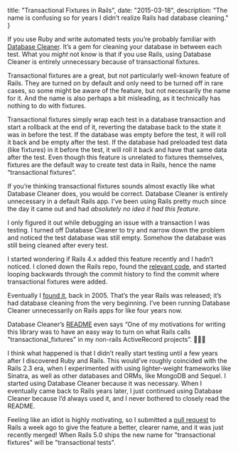   title: "Transactional Fixtures in Rails",
  date: "2015-03-18",
  description: "The name is confusing so for years I didn’t realize Rails had database cleaning."
}

If you use Ruby and write automated tests you’re probably familiar with [Database Cleaner][database cleaner]. It’s a gem for cleaning your database in between each test. What you _might_ not know is that if you use Rails, using Database Cleaner is entirely unnecessary because of transactional fixtures.

Transactional fixtures are a great, but not particularly well-known feature of Rails. They are turned on by default and only need to be turned off in rare cases, so some might be aware of the feature, but not necessarily the name for it. And the name is also perhaps a bit misleading, as it technically has nothing to do with fixtures.

Transactional fixtures simply wrap each test in a database transaction and start a rollback at the end of it, reverting the database back to the state it was in before the test. If the database was empty before the test, it will roll it back and be empty after the test. If the database had preloaded test data (like fixtures) in it before the test, it will roll it back and have that same data after the test. Even though this feature is unrelated to fixtures themselves, fixtures are the default way to create test data in Rails, hence the name “transactional fixtures”.

If you’re thinking transactional fixtures sounds almost exactly like what Database Cleaner does, you would be correct. Database Cleaner is entirely unnecessary in a default Rails app. I’ve been using Rails pretty much since the day it came out and had _absolutely no idea it had this feature_.

I only figured it out while debugging an issue with a transaction I was testing. I turned off Database Cleaner to try and narrow down the problem and noticed the test database was still empty. Somehow the database was still being cleaned after every test.

I started wondering if Rails 4.x added this feature recently and I hadn’t noticed. I cloned down the Rails repo, found the [relevant code][fixtures class], and started looping backwards through the commit history to find the commit where transactional fixtures were added.

Eventually I [found it][transactional fixtures commit], back in 2005. That’s the year Rails was released; it’s had database cleaning from the very beginning. I’ve been running Database Cleaner unnecessarily on Rails apps for like four years now.

Database Cleaner’s [README][database cleaner readme] even says “One of my motivations for writing this library was to have an easy way to turn on what Rails calls "transactional_fixtures" in my non-rails ActiveRecord projects”. 🤦🏼‍♂️

I think what happened is that I didn’t really start testing until a few years after I discovered Ruby and Rails. This would’ve roughly coincided with the Rails 2.3 era, when I experimented with using lighter-weight frameworks like Sinatra, as well as other databases and ORMs, like MongoDB and Sequel. I started using Database Cleaner because it was necessary. When I eventually came back to Rails years later, I just continued using Database Cleaner because I’d always used it, and I never bothered to closely read the README.

Feeling like an idiot is highly motivating, so I submitted a [pull request][pull request] to Rails a week ago to give the feature a better, clearer name, and it was just recently merged! When Rails 5.0 ships the new name for "transactional fixtures" will be "transactional tests".

[database cleaner]: https://github.com/DatabaseCleaner/database_cleaner
[fixtures class]: https://github.com/rails/rails/blob/master/activerecord/lib/active_record/fixtures.rb
[transactional fixtures commit]: https://github.com/rails/rails/commit/903ef71b9952f4bfaef798bbd93a972fc25010ad
[database cleaner readme]: https://github.com/DatabaseCleaner/database_cleaner#why
[pull request]: https://github.com/rails/rails/pull/19282
